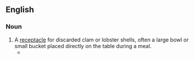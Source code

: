 ==English==

===Noun===
{{en-noun}}

# A [[receptacle]] for discarded clam or lobster shells, often a large bowl or small bucket placed directly on the table during a meal.
#* {{quote-text|year=1897|author={{w|Rudyard Kipling}}|title=[[s:Captains Courageous|Captains Courageous]]|passage=Oh, Penn, dump these in the '''gurrybutt''', ‘fore you sleep. Kin you keep awake that long?”}}